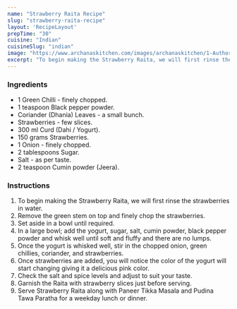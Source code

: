 ---
name: "Strawberry Raita Recipe"
slug: "strawberry-raita-recipe"
layout: 'RecipeLayout'
prepTime: "30"
cuisine: "Indian"
cuisineSlug: "indian"
image: "https://www.archanaskitchen.com/images/archanaskitchen/1-Author/Hina_Gujral/Strawberry_Raita_Recipe.jpg"
excerpt: "To begin making the Strawberry Raita, we will first rinse the strawberries in water"
---

### Ingredients

- 1 Green Chilli - finely chopped.
- 1 teaspoon Black pepper powder.
- Coriander (Dhania) Leaves - a small bunch.
- Strawberries - few slices.
- 300 ml Curd (Dahi / Yogurt).
- 150 grams Strawberries.
- 1 Onion - finely chopped.
- 2 tablespoons Sugar.
- Salt - as per taste.
- 2 teaspoon Cumin powder (Jeera).

### Instructions

1. To begin making the Strawberry Raita, we will first rinse the strawberries in water.
1. Remove the green stem on top and finely chop the strawberries.
1. Set aside in a bowl until required.
1. In a large bowl; add the yogurt, sugar, salt, cumin powder, black pepper powder and whisk well until soft and fluffy and there are no lumps.
1. Once the yogurt is whisked well, stir in the chopped onion, green chillies, coriander, and strawberries.
1. Once strawberries are added, you will notice the color of the yogurt will start changing giving it a delicious pink color.
1. Check the salt and spice levels and adjust to suit your taste.
1. Garnish the Raita with strawberry slices just before serving.
1. Serve Strawberry Raita along with Paneer Tikka Masala and Pudina Tawa Paratha for a weekday lunch or dinner.
